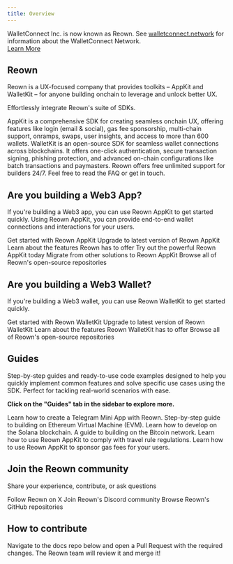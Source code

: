 ```yaml
---
title: Overview
---
```


<Card horizontal>
  <div className="flex flex-col sm:flex-row items-start sm:items-center justify-between gap-4 sm:gap-8">
    <div className="flex-1">
      WalletConnect Inc. is now known as Reown. See <a href="https://walletconnect.network" className="underline">walletconnect.network</a> for information about the WalletConnect Network.
    </div>
    <div className="w-full sm:w-auto">
      <a href="https://reown.com/blog/walletconnect-is-now-reown" className="w-full sm:w-auto px-3 py-1 text-sm font-medium text-white bg-green-600 rounded-md hover:bg-green-700 whitespace-nowrap inline-block text-center">Learn More</a>
    </div>
  </div>
</Card>

## Reown

Reown is a UX-focused company that provides toolkits – AppKit and WalletKit – for anyone building onchain to leverage and unlock better UX.

Effortlessly integrate Reown's suite of SDKs. 

<CardGroup cols={2}>
  <Card title="AppKit" icon="cubes" href="/appkit/overview">
    AppKit is a comprehensive SDK for creating seamless onchain UX, offering features like login (email & social), 
    gas fee sponsorship, multi-chain support, onramps, swaps, user insights, and access to more than 600 wallets.
  </Card>

  <Card title="WalletKit" icon="wallet" href="/walletkit/overview">
    WalletKit is an open-source SDK for seamless wallet connections across blockchains. 
    It offers one-click authentication, secure transaction signing, phishing protection, 
    and advanced on-chain configurations like batch transactions and paymasters.
  </Card>
</CardGroup>

<Card title="Get Support" icon="discord" href="https://discord.com/invite/kdTQHQ6AFQ">
  Reown offers free unlimited support for builders 24/7. Feel free to read the FAQ or get in touch.
</Card>

## Are you building a Web3 App?

If you're building a Web3 app, you can use Reown AppKit to get started quickly. Using Reown AppKit, you can provide end-to-end wallet connections and interactions for your users.

<CardGroup cols={2}>
  <Card title="Get Started" icon="rocket" href="/appkit/overview">
    Get started with Reown AppKit
  </Card>

  <Card title="Upgrade to Reown" icon="arrow-up" href="/appkit/upgrade/from-w3m-to-reown">
    Upgrade to latest version of Reown AppKit
  </Card>

  <Card title="Features" icon="list-check" href="/appkit/features/">
    Learn about the features Reown has to offer
  </Card>

  <Card title="Try AppKit Demo" icon="flask" href="https://demo.reown.com/?utm_source=navbar&utm_medium=docs&utm_campaign=backlinks">
    Try out the powerful Reown AppKit today
  </Card>

  <Card title="Migrate from Alternatives" icon="arrows-spin" href="/appkit/migration/">
    Migrate from other solutions to Reown AppKit
  </Card>

  <Card title="Github Repositories" icon="github" href="https://github.com/reown-com">
    Browse all of Reown's open-source repositories
  </Card>
</CardGroup>

## Are you building a Web3 Wallet?

If you're building a Web3 wallet, you can use Reown WalletKit to get started quickly.

<CardGroup cols={2}>
  <Card title="Get Started" icon="rocket" href="/walletkit/overview">
    Get started with Reown WalletKit
  </Card>

  <Card title="Upgrade to Reown" icon="arrow-up" href="/walletkit/upgrade/from-web3wallet-to-reown">
    Upgrade to latest version of Reown WalletKit
  </Card>

  <Card title="Features" icon="list-check" href="/walletkit/features/one-click-auth">
    Learn about the features Reown WalletKit has to offer
  </Card>

  <Card title="Github Repositories" icon="github" href="https://github.com/reown-com">
    Browse all of Reown's open-source repositories
  </Card>
</CardGroup>

## Guides

Step-by-step guides and ready-to-use code examples designed to help you quickly implement common features and solve specific use cases using the SDK. Perfect for tackling real-world scenarios with ease.

**Click on the "Guides" tab in the sidebar to explore more.**

<CardGroup cols={2}>
  <Card title="Build a Telegram Mini App" icon="telegram" href="/appkit/recipes/telegram-mini-app">
    Learn how to create a Telegram Mini App with Reown.
  </Card>

  <Card title="How to Build on EVM" icon="ethereum" href="/appkit/recipes/wagmi-send-transaction">
    Step-by-step guide to building on Ethereum Virtual Machine (EVM).
  </Card>

  <Card title="How to Build on Solana" icon="coins" href="/appkit/recipes/solana-send-transaction">
    Learn how to develop on the Solana blockchain.
  </Card>

  <Card title="How to Build on Bitcoin" icon="bitcoin" href="/appkit/recipes/bitcoin-send-transaction">
    A guide to building on the Bitcoin network.
  </Card>

  <Card title="Travel Rule Compliance using AppKit" icon="scale-balanced" href="/appkit/recipes/travel-rule">
    Learn how to use Reown AppKit to comply with travel rule regulations.
  </Card>

  <Card title="Gas Sponsorship using Reown AppKit" icon="gas-pump" href="/appkit/recipes/sponsoring-first-transaction">
    Learn how to use Reown AppKit to sponsor gas fees for your users.
  </Card>
</CardGroup>


## Join the Reown community

Share your experience, contribute, or ask questions

<CardGroup cols={3}>
  <Card title="X" icon="twitter" href="https://x.com/reowncom">
    Follow Reown on X
  </Card>

  <Card title="Discord" icon="discord" href="https://discord.com/invite/kdTQHQ6AFQ">
    Join Reown's Discord community
  </Card>

  <Card title="GitHub" icon="github" href="https://github.com/reown-com">
    Browse Reown's GitHub repositories
  </Card>

</CardGroup>



## How to contribute
<Info>
  Navigate to the docs repo below and open a Pull Request with the required changes. The Reown team will review it and merge it!
  <Card title="Docs Repo" href="https://github.com/reown-com/reown-docs/" horizontal />
</Info>

